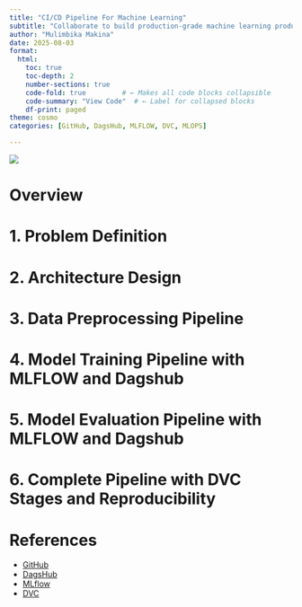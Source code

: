 ```yaml
---
title: "CI/CD Pipeline For Machine Learning"
subtitle: "Collaborate to build production-grade machine learning products"
author: "Mulimbika Makina"
date: 2025-08-03
format:
  html:
    toc: true
    toc-depth: 2
    number-sections: true
    code-fold: true         # ← Makes all code blocks collapsible
    code-summary: "View Code"  # ← Label for collapsed blocks
    df-print: paged
theme: cosmo
categories: [GitHub, DagsHub, MLFLOW, DVC, MLOPS]

---
```

![](ci-cd.png)

# Overview

# 1. Problem Definition

# 2. Architecture Design

# 3. Data Preprocessing Pipeline

# 4. Model Training Pipeline with MLFLOW and Dagshub

# 5. Model Evaluation Pipeline with MLFLOW and Dagshub

# 6. Complete Pipeline with DVC Stages and Reproducibility

# References

- [GitHub](https://scikit-learn.org/)
- [DagsHub](https://dagshub.com/)
- [MLflow](https://mlflow.org/)
- [DVC](https://dvc.org/)
